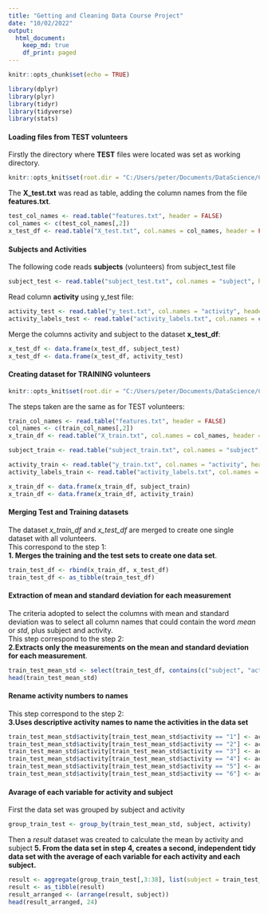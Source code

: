 ```yaml
---
title: "Getting and Cleaning Data Course Project"
date: "10/02/2022"
output:
  html_document:
    keep_md: true
    df_print: paged
---
```

  
```r
knitr::opts_chunk$set(echo = TRUE)
```

```r
library(dplyr)
library(plyr)
library(tidyr)
library(tidyverse)
library(stats)
```
  
  
#### Loading files from TEST volunteers
  
Firstly the directory where **TEST** files were located was set as working directory. 
```r
knitr::opts_knit$set(root.dir = "C:/Users/peter/Documents/DataScience/Coursera/Cleaning Data/TidyData/getdata_projectfiles_UCI HAR Dataset/UCI HAR Dataset/test")
```

The **X_test.txt** was read as table, adding the column names from the file **features.txt**. 
```r
test_col_names <- read.table("features.txt", header = FALSE)
col_names <- c(test_col_names[,2])
x_test_df <- read.table("X_test.txt", col.names = col_names, header = FALSE)
```
  
  
#### Subjects and Activities
  
The following code reads **subjects** (volunteers) from subject_test file
```r
subject_test <- read.table("subject_test.txt", col.names = "subject", header = FALSE)
```

Read column **activity** using y_test file:
```r
activity_test <- read.table("y_test.txt", col.names = "activity", header = FALSE)
activity_labels_test <- read.table("activity_labels.txt", col.names = c("activity", "labels"), header = FALSE)
```

Merge the columns activity and subject to the dataset **x_test_df**:
```r
x_test_df <- data.frame(x_test_df, subject_test)
x_test_df <- data.frame(x_test_df, activity_test)
```
  
  
#### Creating dataset for TRAINING volunteers
  
```r
knitr::opts_knit$set(root.dir = "C:/Users/peter/Documents/DataScience/Coursera/Cleaning Data/TidyData/getdata_projectfiles_UCI HAR Dataset/UCI HAR Dataset/train")
```

The steps taken are the same as for TEST volunteers:
```r
train_col_names <- read.table("features.txt", header = FALSE)
col_names <- c(train_col_names[,2])
x_train_df <- read.table("X_train.txt", col.names = col_names, header = FALSE)

subject_train <- read.table("subject_train.txt", col.names = "subject", header = FALSE)

activity_train <- read.table("y_train.txt", col.names = "activity", header = FALSE)
activity_labels_train <- read.table("activity_labels.txt", col.names = c("activity", "labels"), header = FALSE)

x_train_df <- data.frame(x_train_df, subject_train)
x_train_df <- data.frame(x_train_df, activity_train)
```
  
  
#### Merging Test and Training datasets
  
The dataset *x_train_df* and *x_test_df* are merged to create one single dataset with all volunteers.  
This correspond to the step 1:  
**1. Merges the training and the test sets to create one data set**.
```r
train_test_df <- rbind(x_train_df, x_test_df)
train_test_df <- as_tibble(train_test_df)
```
  
  
#### Extraction of mean and standard deviation for each measurement
  
The criteria adopted to select the columns with mean and standard deviation was to select all column names that could contain the word *mean* or *std*, plus subject and activity.  
This step correspond to the step 2:  
**2.Extracts only the measurements on the mean and standard deviation for each measurement**. 
```r
train_test_mean_std <- select(train_test_df, contains(c("subject", "activity", "mean", "std"), ignore.case = TRUE))
head(train_test_mean_std)
```
  
  
#### Rename activity numbers to names
  
This step correspond to the step 2:  
**3.Uses descriptive activity names to name the activities in the data set**  
```r
train_test_mean_std$activity[train_test_mean_std$activity == "1"] <- activity_labels_test$labels[1] 
train_test_mean_std$activity[train_test_mean_std$activity == "2"] <- activity_labels_test$labels[2]
train_test_mean_std$activity[train_test_mean_std$activity == "3"] <- activity_labels_test$labels[3]
train_test_mean_std$activity[train_test_mean_std$activity == "4"] <- activity_labels_test$labels[4]
train_test_mean_std$activity[train_test_mean_std$activity == "5"] <- activity_labels_test$labels[5]
train_test_mean_std$activity[train_test_mean_std$activity == "6"] <- activity_labels_test$labels[6]
```

#### Avarage of each variable for activity and subject  
  
First the data set was grouped by subject and activity
```r
group_train_test <- group_by(train_test_mean_std, subject, activity)
```

Then a *result* dataset was created to calculate the mean by activity and subject
**5. From the data set in step 4, creates a second, independent tidy data set with the average of each variable for each activity and each subject.**  
```r
result <- aggregate(group_train_test[,3:38], list(subject = train_test_mean_std$subject, activity = train_test_mean_std$activity), mean)
result <- as_tibble(result)
result_arranged <- (arrange(result, subject))
head(result_arranged, 24)
```


